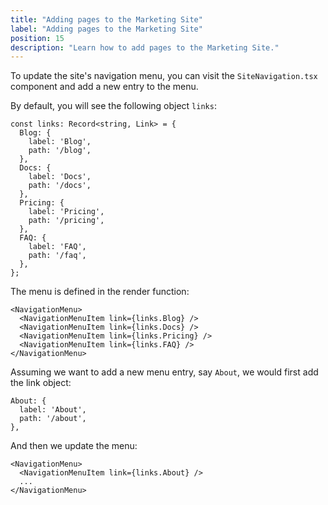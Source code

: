 ```yaml
---
title: "Adding pages to the Marketing Site"
label: "Adding pages to the Marketing Site"
position: 15
description: "Learn how to add pages to the Marketing Site."
---
```


To update the site's navigation menu, you can visit the `SiteNavigation.tsx` component and add a new entry to the menu.

By default, you will see the following object `links`:

```tsx title="components/SiteNavigation.tsx"
const links: Record<string, Link> = {
  Blog: {
    label: 'Blog',
    path: '/blog',
  },
  Docs: {
    label: 'Docs',
    path: '/docs',
  },
  Pricing: {
    label: 'Pricing',
    path: '/pricing',
  },
  FAQ: {
    label: 'FAQ',
    path: '/faq',
  },
};
```

The menu is defined in the render function:

```tsx
<NavigationMenu>
  <NavigationMenuItem link={links.Blog} />
  <NavigationMenuItem link={links.Docs} />
  <NavigationMenuItem link={links.Pricing} />
  <NavigationMenuItem link={links.FAQ} />
</NavigationMenu>
```

Assuming we want to add a new menu entry, say `About`, we would first add the link object:

```tsx
About: {
  label: 'About',
  path: '/about',
},
```

And then we update the menu:

```tsx
<NavigationMenu>
  <NavigationMenuItem link={links.About} />
  ...
</NavigationMenu>
```
